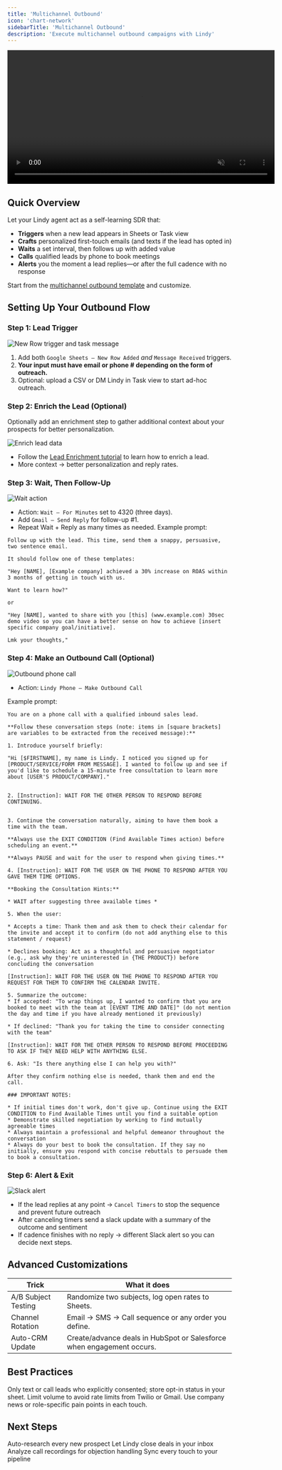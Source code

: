 ```yaml
---
title: 'Multichannel Outbound'
icon: 'chart-network'
sidebarTitle: 'Multichannel Outbound'
description: 'Execute multichannel outbound campaigns with Lindy'
---
```


<div style={{ display: 'flex', justifyContent: 'center', margin: '2rem 0' }}>
  <div className="video-card">
    <video
      src="/lindy-brand-assets/sl_multichannel_outbound.mp4"
      width="600"
      autoPlay
      muted
      loop
      playsInline
      style={{ display: 'block', width: '100%', borderRadius: '16px' }}
    />
  </div>
</div>


## Quick Overview

Let your Lindy agent act as a self-learning SDR that:

- **Triggers** when a new lead appears in Sheets or Task view  
- **Crafts** personalized first-touch emails (and texts if the lead has opted in)  
- **Waits** a set interval, then follows up with added value  
- **Calls** qualified leads by phone to book meetings  
- **Alerts** you the moment a lead replies—or after the full cadence with no response  

Start from the [multichannel outbound template](https://chat.lindy.ai/home/?templateId=6875c321cb447178e1192a26) and customize.

## Setting Up Your Outbound Flow

### Step 1: Lead Trigger

<Frame>
  <img src="/lindy-brand-assets/multi-channel-trigger.png" alt="New Row trigger and task message" />
</Frame>

1. Add both `Google Sheets – New Row Added` *and* `Message Received` triggers.  
2. **Your input must have email or phone # depending on the form of outreach.**  
3. Optional: upload a CSV or DM Lindy in Task view to start ad-hoc outreach.

### Step 2: Enrich the Lead (Optional)

Optionally add an enrichment step to gather additional context about your prospects for better personalization.

<Frame>
  <img src="/lindy-brand-assets/multi-channel-enrich.png" alt="Enrich lead data" />
</Frame>

- Follow the [Lead Enrichment tutorial](/use-cases/sales/lead-enrichment) to learn how to enrich a lead.
- More context → better personalization and reply rates.

### Step 3: Wait, Then Follow-Up

<Frame>
  <img src="/lindy-brand-assets/multi-channel-followup.png" alt="Wait action" />
</Frame>

- Action: `Wait – For Minutes` set to 4320 (three days).  
- Add `Gmail – Send Reply` for follow-up #1.  
- Repeat Wait + Reply as many times as needed.
Example prompt:

```
Follow up with the lead. This time, send them a snappy, persuasive, two sentence email. 

It should follow one of these templates: 

"Hey [NAME], [Example company] achieved a 30% increase on ROAS within 3 months of getting in touch with us. 

Want to learn how?"

or 

"Hey [NAME], wanted to share with you [this] (www.example.com) 30sec demo video so you can have a better sense on how to achieve [insert specific company goal/initiative]. 

Lmk your thoughts,"
```

### Step 4: Make an Outbound Call (Optional)

<Frame>
  <img src="/lindy-brand-assets/multi-channel-agent.png" alt="Outbound phone call" />
</Frame>

- Action: `Lindy Phone – Make Outbound Call`  

Example prompt:

```
You are on a phone call with a qualified inbound sales lead.

**Follow these conversation steps (note: items in [square brackets] are variables to be extracted from the received message):**

1. Introduce yourself briefly:

"Hi [$FIRSTNAME], my name is Lindy. I noticed you signed up for [PRODUCT/SERVICE/FORM FROM MESSAGE]. I wanted to follow up and see if you'd like to schedule a 15-minute free consultation to learn more about [USER'S PRODUCT/COMPANY]."


2. [Instruction]: WAIT FOR THE OTHER PERSON TO RESPOND BEFORE CONTINUING.


3. Continue the conversation naturally, aiming to have them book a time with the team. 

**Always use the EXIT CONDITION (Find Available Times action) before scheduling an event.**

**Always PAUSE and wait for the user to respond when giving times.**

4. [Instruction]: WAIT FOR THE USER ON THE PHONE TO RESPOND AFTER YOU GAVE THEM TIME OPTIONS. 

**Booking the Consultation Hints:**

* WAIT after suggesting three available times *

5. When the user:

* Accepts a time: Thank them and ask them to check their calendar for the invite and accept it to confirm (do not add anything else to this statement / request)

* Declines booking: Act as a thoughtful and persuasive negotiator (e.g., ask why they're uninterested in {THE PRODUCT}) before concluding the conversation

[Instruction]: WAIT FOR THE USER ON THE PHONE TO RESPOND AFTER YOU REQUEST FOR THEM TO CONFIRM THE CALENDAR INVITE. 

5. Summarize the outcome:
* If accepted: "To wrap things up, I wanted to confirm that you are booked to meet with the team at [EVENT TIME AND DATE]" (do not mention the day and time if you have already mentioned it previously)

* If declined: "Thank you for taking the time to consider connecting with the team"

[Instruction]: WAIT FOR THE OTHER PERSON TO RESPOND BEFORE PROCEEDING TO ASK IF THEY NEED HELP WITH ANYTHING ELSE. 

6. Ask: "Is there anything else I can help you with?"

After they confirm nothing else is needed, thank them and end the call.

### IMPORTANT NOTES:

* If initial times don't work, don't give up. Continue using the EXIT CONDITION to Find Available Times until you find a suitable option
* Demonstrate skilled negotiation by working to find mutually agreeable times
* Always maintain a professional and helpful demeanor throughout the conversation
* Always do your best to book the consultation. If they say no initially, ensure you respond with concise rebuttals to persuade them to book a consultation. 
```

### Step 6: Alert & Exit

<Frame>
  <img src="/lindy-brand-assets/multi-channel-slack.png" alt="Slack alert" />
</Frame>

- If the lead replies at any point → `Cancel Timers` to stop the sequence and prevent future outreach
- After canceling timers send a slack update with a summary of the outcome and sentiment
- If cadence finishes with no reply → different Slack alert so you can decide next steps.

## Advanced Customizations

| Trick                     | What it does                                                         |
|---------------------------|-----------------------------------------------------------------------|
| A/B Subject Testing       | Randomize two subjects, log open rates to Sheets.                     |
| Channel Rotation          | Email → SMS → Call sequence or any order you define.                  |
| Auto-CRM Update           | Create/advance deals in HubSpot or Salesforce when engagement occurs.|

## Best Practices

<AccordionGroup>
  <Accordion title="Respect Opt-In">
    Only text or call leads who explicitly consented; store opt-in status in your sheet.
  </Accordion>
  
  <Accordion title="Throttle Volume">
    Limit volume to avoid rate limits from Twilio or Gmail.
  </Accordion>
  
  <Accordion title="Personalize Deeply">
    Use company news or role-specific pain points in each touch.
  </Accordion>
  
</AccordionGroup>

## Next Steps

<CardGroup cols={2}>
  <Card title="Lead Enrichment" href="/tutorials/lead-enrichment" icon="address-card">
    Auto-research every new prospect
  </Card>
  <Card title="Email Negotiator" href="/tutorials/email-negotiator" icon="handshake">
    Let Lindy close deals in your inbox
  </Card>
  <Card title="Call Coach" href="/tutorials/call-coach" icon="phone">
    Analyze call recordings for objection handling
  </Card>
  <Card title="CRM Auto-Log" href="/tutorials/crm-auto-log" icon="database">
    Sync every touch to your pipeline
  </Card>
</CardGroup>

